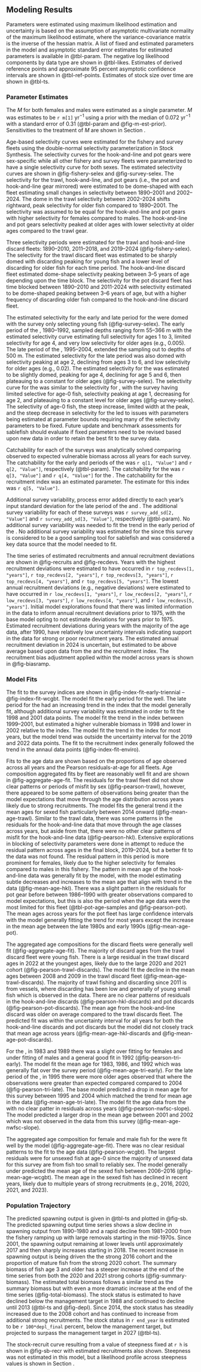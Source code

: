 ## Modeling Results

Parameters were estimated using maximum likelihood estimation and uncertainty is based on the assumption of asymptotic multivariate normality of the maximum likelihood estimate, where the variance-covariance matrix is the inverse of the hessian matrix. A list of fixed and estimated parameters in the model and asymptotic standard error estimates for estimated parameters is available in @tbl-param. The negative log likelihood components by data type are shown in @tbl-likes. Estimates of derived reference points and approximate 95 percent asymptotic confidence intervals are shown in @tbl-ref-points. Estimates of stock size over time are shown in @tbl-ts.

### Parameter Estimates

The $M$ for both females and males were estimated as a single parameter. $M$ was estimates to be `r m[1]` yr$^{-1}$ using a prior with the median of 0.072 yr$^{-1}$ with a standard error of 0.31 (@tbl-param and @fig-m-est-prior). Sensitivities to the treatment of $M$ are shown in Section \ref{sensitivities}.

Age-based selectivity curves were estimated for the fishery and survey fleets using the double-normal selectivity parameterization in Stock Synthesis. The selectivity curves for the hook-and-line and pot gears were sex-specific while all other fishery and survey fleets were parameterized to have a single selectivity curve for both sexes. The estimated selectivity curves are shown in @fig-fishery-selex and @fig-survey-selex. The selectivity for the trawl, hook-and-line, and pot gears (i.e., the pot and hook-and-line gear mirrored) were estimated to be dome-shaped with each fleet estimating small changes in selectivity between 1890--2001 and 2002--2024. The dome in the trawl selectivity between 2002--2024 shifts rightward, peak selectivity for older fish compared to 1890--2001. The selectivity was assumed to be equal for the hook-and-line and pot gears with higher selectivity for females compared to males. The hook-and-line and pot gears selectivity peaked at older ages with lower selectivity at older ages compared to the trawl gear. 

Three selectivity periods were estimated for the trawl and hook-and-line discard fleets: 1890--2010, 2011--2018, and 2019--2024 (@fig-fishery-selex). The selectivity for the trawl discard fleet was estimated to be sharply domed with discarding peaking for young fish and a lower level of discarding for older fish for each time period. The hook-and-line discard fleet estimated dome-shape selectivity peaking between 3--5 years of age depending upon the time block. The selectivity for the pot discard fleet has time blocked between 1890--2010 and 2011-2024 with selectivity estimated to be dome-shaped peaking between 3--6 years of age, but with a higher frequency of discarding older fish compared to the hook-and-line discard fleet.    

The estimated selectivity for the early and late period for the \gls{s-tri} were domed with the survey only selecting young fish (@fig-survey-selex). The early period of the \gls{s-tri}, 1980--1992, sampled depths ranging form 55--366 m with the estimated selectivity curve estimating full selectivity for ages 1 to 3, limited selectivity for age 4, and very low selectivity for older ages (e.g., 0.005). The late period of the \gls{s-tri}, 1995--2004, extended the sampling out to depths of 500 m.  The estimated selectivity for the late period was also domed with selectivity peaking at age 2, declining from ages 3 to 6, and low selectivity for older ages (e.g., 0.02). The estimated selectivity for the \gls{s-nslope} was estimated to be slightly domed, peaking for age 4, declining for age 5 and 6, then plateauing to a constant for older ages (@fig-survey-selex). The selectivity curve for the \gls{s-wcgbt} was similar to the selectivity for \gls{s-nslope}, with the survey having limited selective for age-0 fish, selectivity peaking at age 1, decreasing for age 2, and plateauing to a constant level for older ages (@fig-survey-selex). The selectivity of age-0 fish, the steep increase, limited width at the peak, and the steep decrease in selectivity for the \gls{s-wcgbt} led to issues with parameters being estimated at parameter bounds requiring many of the selectivity parameters to be fixed. Future update and benchmark assessments for sablefish should evaluate if fixed parameters need to be revised based upon new data in order to retain the best fit to the survey data.     

Catchability for each of the surveys was analytically solved comparing observed to expected vulnerable biomass across all years for each survey. The catchability for the early and periods of the \gls{s-tri} was `r q[1, "Value"]` and `r q[2, "Value"]`, respectively (@tbl-param). The catchability for the \gls{s-nslope} was `r q[3, "Value"]` and `r q[4, "Value"]` for the \gls{s-wcgbt}.  The catchability for the recruitment index was an estimated parameter.  The estimate for this index was `r q[5, "Value"]`.

Additional survey variability, process error added directly to each year’s input standard deviation for the late period of the \gls{s-tri} and \gls{s-nslope}.  The additional survey variability for each of these surveys was `r survey_add_sd[2, "Value"]` and `r survey_add_sd[3, "Value"]`, respectively (@tbl-param).  No additional survey variability was needed to fit the trend in the early period of the \gls{s-tri}. No additional survey variability was estimated for the \gls{s-wcgbt} since this survey is considered to be a good sampling tool for sablefish and was considered a key data source that the model needed to fit. 

The time series of estimated recruitments and annual recruitment deviations are shown in @fig-recruits and @fig-recdevs. Years with the highest recruitment deviations were estimated to have occurred in `r top_recdevs[1, "years"]`, `r top_recdevs[2, "years"]`, `r top_recdevs[3, "years"]`, `r top_recdevs[4, "years"]`, and `r top_recdevs[5, "years"]`. The lowest annual recruitment deviations (e.g., negative deviations) were estimated to have occurred in `r low_recdevs[1, "years"]`, `r low_recdevs[2, "years"]`, `r low_recdevs[3, "years"]`, `r low_recdevs[4, "years"]`, and `r low_recdevs[5, "years"]`. Initial model explorations found that there was limited information in the data to inform annual recruitment deviations prior to 1975, with the base model opting to not estimate deviations for years prior to 1975. Estimated recruitment deviations during years with the majority of the age data, after 1990, have relatively low uncertainty intervals indicating support in the data for strong or poor recruitment years. The estimated annual recruitment deviation in 2024 is uncertain, but estimated to be above average based upon data from the \gls{s-wcgbt} and the recruitment index. The recruitment bias adjustment applied within the model across years is shown in @fig-biasramp.

### Model Fits

The fit to the survey indices are shown in @fig-index-fit-early-triennial -- @fig-index-fit-wcgbt. The model fit the early period for the \gls{s-tri} well.  The late period for the \gls{s-tri} had an increasing trend in the index that the model generally fit, although additional survey variability was estimated in order to fit the 1998 and 2001 data points. The model fit the trend in the \gls{s-nslope} index between 1999--2001, but estimated a higher vulnerable biomass in 1998 and lower in 2002 relative to the index. The model fit the trend in the \gls{s-wcgbt} index for most years, but the model trend was outside the uncertainty interval for the 2019 and 2022 data points. The fit to the recruitment index generally followed the trend in the annaul data points (@fig-index-fit-enviro). 

Fits to the age data are shown based on the proportions of age observed across all years and the Pearson residuals-at-age for all fleets. Age composition aggregated fits by fleet are reasonably well fit and are shown in @fig-aggregate-age-fit. The residuals for the trawl fleet did not show clear patterns or periods of misfit by sex (@fig-pearson-trawl), however, there appeared to be some pattern of observations being greater than the model expectations that move through the age distribution across years likely due to strong recruitments.  The model fits the general trend it the mean ages for sexed fish particularly between 2014 onward (@fig-mean-age-trawl). Similar to the trawl data, there was some patterns in the residuals for the hook-and-line data that move through the age classes across years, but aside from that, there were no other clear patterns of misfit for the hook-and-line data (@fig-pearson-hkl). Extensive explorations in blocking of selectivity parameters were done in attempt to reduce the residual pattern across ages in the final block, 2019--2024, but a better fit to the data was not found. The residual pattern in this period is more prominent for females, likely due to the higher selectivity for females compared to males in this fishery. The pattern in mean age of the hook-and-line data was generally fit by the model, with the model estimating subtle decreases and increases to the mean age that align with trend in the data (@fig-mean-age-hkl). There was a slight pattern in the residuals for pot gear before between 1986--1990 with greater observations compared to model expectations, but this is also the period when the age data were the most limited for this fleet (@tbl-pot-age-samples and @fig-pearson-pot). The mean ages across years for the pot fleet has large confidence intervals with the model generally fitting the trend for most years except the increase in the mean age between the late 1980s and early 1990s (@fig-mean-age-pot).     

The aggregated age compositions for the discard fleets were generally well fit (@fig-aggregate-age-fit). The majority of discard ages from the trawl discard fleet were young fish. There is a large residual in the trawl discard ages in 2022 at the youngest ages, likely due to the large 2020 and 2021 cohort (@fig-pearson-trawl-discards). The model fit the decline in the mean ages between 2008 and 2009 in the trawl discard fleet (@fig-mean-age-trawl-discards). The majority of trawl fishing and discarding since 2011 is from \gls{ifq} vessels, where discarding has been low and generally of young small fish which is observed in the data. There are no clear patterns of residuals in the hook-and-line discards (@fig-pearson-hkl-discards) and pot discards (@fig-pearson-pot-discards). The mean age from the hook-and-line discard was older on average compared to the trawl discards fleet. The predicted fit was within the uncertainty interval for all years for both the hook-and-line discards and pot discards but the model did not closely track that mean age across years (@fig-mean-age-hkl-discards and @fig-mean-age-pot-discards). 

For the \gls{s-tri}, in 1983 and 1989 there was a slight over fitting for females and under fitting of males and a general good fit in 1992 (@fig-pearson-tri-early). The model fit the mean age for 1983, 1986, and 1992 which was generally flat over the survey period (@fig-mean-age-tri-early). For the late period of the \gls{s-tri}, in 1995 there were more older ages observed that where the observations were greater than expected compared compared to 2004 (@fig-pearson-tri-late). The base model predicted a drop in mean age for this survey between 1995 and 2004 which matched the trend for mean age in the data (@fig-mean-age-tri-late). The model fit the age data from the \gls{s-nslope} with no clear patter in residuals across years (@fig-pearson-nwfsc-slope). The model predicted a larger drop in the mean age between 2001 and 2002 which was not observed in the data from this survey (@fig-mean-age-nwfsc-slope).  

The aggregated age composition for female and male fish for the \gls{s-wcgbt} were fit well by the model (@fig-aggregate-age-fit). There was no clear residual patterns to the fit to the \gls{s-wcgbt} age data (@fig-pearson-wcgbt).  The largest residuals were for unsexed fish at age-0 since the majority of unsexed data for this survey are from fish too small to reliably sex. The model generally under predicted the mean age of the sexed fish between 2006--2016 (@fig-mean-age-wcgbt).  The mean age in the sexed fish has declined in recent years, likely due to multiple years of strong recruitments (e.g., 2016, 2020, 2021, and 2023).   

### Population Trajectory

The predicted spawning output is given in @tbl-ts and plotted in @fig-sb.  The predicted spawning output time series shows a slow decline in spawning output from 1890--1980 and a rapid decline from 1981--2000 from the fishery ramping up with large removals starting in the mid-1970s. Since 2001, the spawning output  remaining at lower levels until approximately 2017 and then sharply increases starting in 2018. The recent increase in spawning output is being driven the the strong 2016 cohort and the proportion of mature fish from the strong 2020 cohort. The summary biomass of fish age 3 and older has a steeper increase at the end of the time series from both the 2020 and 2021 strong cohorts (@fig-summary-biomass). The estimated total biomass follows a similar trend as the summary biomass but with even a more dramatic increase at the end of the time series (@fig-total-biomass). The stock status is estimated to have declined below the management target in 1988 and continued to decline until 2013 (@tbl-ts and @fig-depl). Since 2014, the stock status has steadily increased due to the 2008 cohort and has continued to increase from additional strong recruitments.  The stock status in `r end_year` is estimated to be `r 100*depl_final` percent, below the management target, but projected to surpass the management target in 2027 (@tbl-ts).     

The stock-recruit curve resulting from a value of steepness fixed at `r h` is shown in @fig-sb-recr with estimated recruitments also shown. Steepness
was not estimated in this model, but a likelihood profile across steepness values is shown in Section \ref{profiles}.





